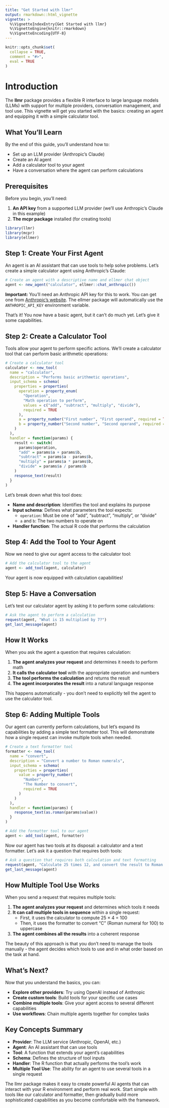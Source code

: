 ```yaml
---
title: "Get Started with llmr"
output: rmarkdown::html_vignette
vignette: >
  %\VignetteIndexEntry{Get Started with llmr}
  %\VignetteEngine{knitr::rmarkdown}
  %\VignetteEncoding{UTF-8}
---
```


```r
knitr::opts_chunk$set(
  collapse = TRUE,
  comment = "#>",
  eval = TRUE 
)
```

# Introduction

The **llmr** package provides a flexible R interface to large language models (LLMs) with support for multiple providers, conversation management, and tool use. This vignette will get you started with the basics: creating an agent and equipping it with a simple calculator tool.

## What You'll Learn

By the end of this guide, you'll understand how to:

- Set up an LLM provider (Anthropic's Claude)
- Create an AI agent
- Add a calculator tool to your agent
- Have a conversation where the agent can perform calculations

## Prerequisites

Before you begin, you'll need:

1. **An API key** from a supported LLM provider (we'll use Anthropic's Claude in this example)
2. **The mcpr package** installed (for creating tools)

```r
library(llmr)
library(mcpr)
library(ellmer)
```

## Step 1: Create Your First Agent

An agent is an AI assistant that can use tools to help solve problems. Let's create a simple calculator agent using Anthropic's Claude:

```r
# Create an agent with a descriptive name and ellmer chat object
agent <- new_agent("calculator", ellmer::chat_anthropic())
```

**Important:** You'll need an Anthropic API key for this to work. You can get one from [Anthropic's website](https://console.anthropic.com/). The ellmer package will automatically use the `ANTHROPIC_API_KEY` environment variable.

That's it! You now have a basic agent, but it can't do much yet. Let's give it some capabilities.

## Step 2: Create a Calculator Tool

Tools allow your agent to perform specific actions. We'll create a calculator tool that can perform basic arithmetic operations:

```r
# Create a calculator tool
calculator <- new_tool(
  name = "calculator",
  description = "Performs basic arithmetic operations",
  input_schema = schema(
    properties = properties(
      operation = property_enum(
        "Operation",
        "Math operation to perform",
        values = c("add", "subtract", "multiply", "divide"),
        required = TRUE
      ),
      a = property_number("First number", "First operand", required = TRUE),
      b = property_number("Second number", "Second operand", required = TRUE)
    )
  ),
  handler = function(params) {
    result <- switch(
      params$operation,
      "add" = params$a + params$b,
      "subtract" = params$a - params$b,
      "multiply" = params$a * params$b,
      "divide" = params$a / params$b
    )
    response_text(result)
  }
)
```

Let's break down what this tool does:

- **Name and description**: Identifies the tool and explains its purpose
- **Input schema**: Defines what parameters the tool expects:
  - `operation`: Must be one of "add", "subtract", "multiply", or "divide"
  - `a` and `b`: The two numbers to operate on
- **Handler function**: The actual R code that performs the calculation

## Step 4: Add the Tool to Your Agent

Now we need to give our agent access to the calculator tool:

```r
# Add the calculator tool to the agent
agent <- add_tool(agent, calculator)
```

Your agent is now equipped with calculation capabilities!

## Step 5: Have a Conversation

Let's test our calculator agent by asking it to perform some calculations:

```r
# Ask the agent to perform a calculation
request(agent, "What is 15 multiplied by 7?")
get_last_message(agent)
```

## How It Works

When you ask the agent a question that requires calculation:

1. **The agent analyzes your request** and determines it needs to perform math
2. **It calls the calculator tool** with the appropriate operation and numbers
3. **The tool performs the calculation** and returns the result
4. **The agent incorporates the result** into a natural language response

This happens automatically - you don't need to explicitly tell the agent to use the calculator tool.

## Step 6: Adding Multiple Tools

Our agent can currently perform calculations, but let's expand its capabilities by adding a simple text formatter tool. This will demonstrate how a single request can invoke multiple tools when needed.

```r
# Create a text formatter tool
formatter <- new_tool(
  name = "convert",
  description = "Convert a number to Roman numerals",
  input_schema = schema(
    properties = properties(
      value = property_number(
        "Number",
        "The Number to convert",
        required = TRUE
      )
    )
  ),
  handler = function(params) {
    response_text(as.roman(params$value))
  }
)

# Add the formatter tool to our agent
agent <- add_tool(agent, formatter)
```

Now our agent has two tools at its disposal: a calculator and a text formatter. Let's ask it a question that requires both tools:

```r
# Ask a question that requires both calculation and text formatting
request(agent, "Calculate 25 times 12, and convert the result to Roman numerals.")
get_last_message(agent)
```

## How Multiple Tool Use Works

When you send a request that requires multiple tools:

1. **The agent analyzes your request** and determines which tools it needs
2. **It can call multiple tools in sequence** within a single request:
   - First, it uses the calculator to compute 25 × 4 = 100
   - Then, it uses the formatter to convert "C" (Roman numeral for 100) to uppercase
3. **The agent combines all the results** into a coherent response

The beauty of this approach is that you don't need to manage the tools manually - the agent decides which tools to use and in what order based on the task at hand.

## What's Next?

Now that you understand the basics, you can:

- **Explore other providers**: Try using OpenAI instead of Anthropic
- **Create custom tools**: Build tools for your specific use cases
- **Combine multiple tools**: Give your agent access to several different capabilities
- **Use workflows**: Chain multiple agents together for complex tasks

## Key Concepts Summary

- **Provider**: The LLM service (Anthropic, OpenAI, etc.)
- **Agent**: An AI assistant that can use tools
- **Tool**: A function that extends your agent's capabilities
- **Schema**: Defines the structure of tool inputs
- **Handler**: The R function that actually performs the tool's work
- **Multiple Tool Use**: The ability for an agent to use several tools in a single request

The llmr package makes it easy to create powerful AI agents that can interact with your R environment and perform real work. Start simple with tools like our calculator and formatter, then gradually build more sophisticated capabilities as you become comfortable with the framework.
